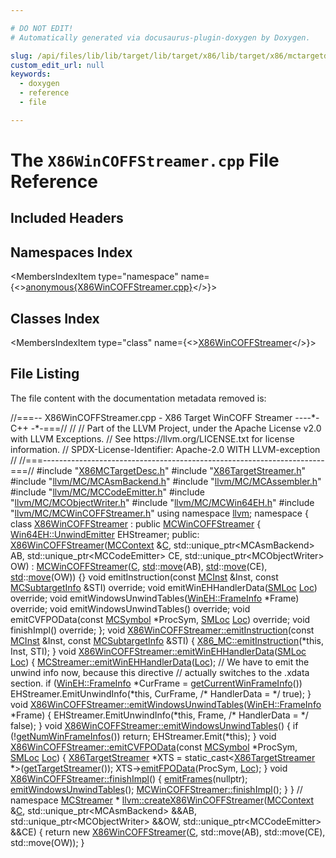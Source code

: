 ```yaml
---

# DO NOT EDIT!
# Automatically generated via docusaurus-plugin-doxygen by Doxygen.

slug: /api/files/lib/lib/target/lib/target/x86/lib/target/x86/mctargetdesc/x86wincoffstreamer-cpp
custom_edit_url: null
keywords:
  - doxygen
  - reference
  - file

---
```





# The `X86WinCOFFStreamer.cpp` File Reference

<DoxygenPage pluginConfig={pluginConfig}>



## Included Headers

<IncludesList>
<IncludesListItem
  filePath="X86MCTargetDesc.h"
  permalink="/docs/api/files/lib/lib/target/lib/target/x86/lib/target/x86/mctargetdesc/x86mctargetdesc-h"
  isLocal="true" />
<IncludesListItem
  filePath="X86TargetStreamer.h"
  permalink="/docs/api/files/lib/lib/target/lib/target/x86/lib/target/x86/mctargetdesc/x86targetstreamer-h"
  isLocal="true" />
<IncludesListItem
  filePath="llvm/MC/MCAsmBackend.h"
  permalink="/docs/api/files/include/include/llvm/include/llvm/mc/mcasmbackend-h"
  isLocal="true" />
<IncludesListItem
  filePath="llvm/MC/MCAssembler.h"
  permalink="/docs/api/files/include/include/llvm/include/llvm/mc/mcassembler-h"
  isLocal="true" />
<IncludesListItem
  filePath="llvm/MC/MCCodeEmitter.h"
  permalink="/docs/api/files/include/include/llvm/include/llvm/mc/mccodeemitter-h"
  isLocal="true" />
<IncludesListItem
  filePath="llvm/MC/MCObjectWriter.h"
  permalink="/docs/api/files/include/include/llvm/include/llvm/mc/mcobjectwriter-h"
  isLocal="true" />
<IncludesListItem
  filePath="llvm/MC/MCWin64EH.h"
  permalink="/docs/api/files/include/include/llvm/include/llvm/mc/mcwin64eh-h"
  isLocal="true" />
<IncludesListItem
  filePath="llvm/MC/MCWinCOFFStreamer.h"
  permalink="/docs/api/files/include/include/llvm/include/llvm/mc/mcwincoffstreamer-h"
  isLocal="true" />
</IncludesList>

## Namespaces Index

<MembersIndex>

<MembersIndexItem
  type="namespace"
  name={<><a href="/docs/api/namespaces/anonymous-x86wincoffstreamer-cpp-">anonymous&#123;X86WinCOFFStreamer.cpp&#125;</a></>}>
</MembersIndexItem>

</MembersIndex>

## Classes Index

<MembersIndex>

<MembersIndexItem
  type="class"
  name={<><a href="/docs/api/classes/anonymous-namespace-x86wincoffstreamer-cpp-/x86wincoffstreamer">X86WinCOFFStreamer</a></>}>
</MembersIndexItem>

</MembersIndex>


## File Listing

The file content with the documentation metadata removed is:

<ProgramListing>

<Link id="l00001" /><CodeLine lineNumber="1"><Highlight kind="comment">//===-- X86WinCOFFStreamer.cpp - X86 Target WinCOFF Streamer ----&#42;- C++ -&#42;-===//</Highlight><Highlight kind="normal"></Highlight></CodeLine>
<Link id="l00002" /><CodeLine lineNumber="2"><Highlight kind="normal"></Highlight><Highlight kind="comment">//</Highlight><Highlight kind="normal"></Highlight></CodeLine>
<Link id="l00003" /><CodeLine lineNumber="3"><Highlight kind="normal"></Highlight><Highlight kind="comment">// Part of the LLVM Project, under the Apache License v2.0 with LLVM Exceptions.</Highlight><Highlight kind="normal"></Highlight></CodeLine>
<Link id="l00004" /><CodeLine lineNumber="4"><Highlight kind="normal"></Highlight><Highlight kind="comment">// See https://llvm.org/LICENSE.txt for license information.</Highlight><Highlight kind="normal"></Highlight></CodeLine>
<Link id="l00005" /><CodeLine lineNumber="5"><Highlight kind="normal"></Highlight><Highlight kind="comment">// SPDX-License-Identifier: Apache-2.0 WITH LLVM-exception</Highlight><Highlight kind="normal"></Highlight></CodeLine>
<Link id="l00006" /><CodeLine lineNumber="6"><Highlight kind="normal"></Highlight><Highlight kind="comment">//</Highlight><Highlight kind="normal"></Highlight></CodeLine>
<Link id="l00007" /><CodeLine lineNumber="7"><Highlight kind="normal"></Highlight><Highlight kind="comment">//===----------------------------------------------------------------------===//</Highlight><Highlight kind="normal"></Highlight></CodeLine>
<Link id="l00008" /><CodeLine lineNumber="8"><Highlight kind="normal"></Highlight></CodeLine>
<Link id="l00009" /><CodeLine lineNumber="9"><Highlight kind="normal"></Highlight><Highlight kind="preprocessor">#include &quot;<a href="/docs/api/files/lib/lib/target/lib/target/x86/lib/target/x86/mctargetdesc/x86mctargetdesc-h">X86MCTargetDesc.h</a>&quot;</Highlight><Highlight kind="normal"></Highlight></CodeLine>
<Link id="l00010" /><CodeLine lineNumber="10"><Highlight kind="normal"></Highlight><Highlight kind="preprocessor">#include &quot;<a href="/docs/api/files/lib/lib/target/lib/target/x86/lib/target/x86/mctargetdesc/x86targetstreamer-h">X86TargetStreamer.h</a>&quot;</Highlight><Highlight kind="normal"></Highlight></CodeLine>
<Link id="l00011" /><CodeLine lineNumber="11"><Highlight kind="normal"></Highlight><Highlight kind="preprocessor">#include &quot;<a href="/docs/api/files/include/include/llvm/include/llvm/mc/mcasmbackend-h">llvm/MC/MCAsmBackend.h</a>&quot;</Highlight><Highlight kind="normal"></Highlight></CodeLine>
<Link id="l00012" /><CodeLine lineNumber="12"><Highlight kind="normal"></Highlight><Highlight kind="preprocessor">#include &quot;<a href="/docs/api/files/include/include/llvm/include/llvm/mc/mcassembler-h">llvm/MC/MCAssembler.h</a>&quot;</Highlight><Highlight kind="normal"></Highlight></CodeLine>
<Link id="l00013" /><CodeLine lineNumber="13"><Highlight kind="normal"></Highlight><Highlight kind="preprocessor">#include &quot;<a href="/docs/api/files/include/include/llvm/include/llvm/mc/mccodeemitter-h">llvm/MC/MCCodeEmitter.h</a>&quot;</Highlight><Highlight kind="normal"></Highlight></CodeLine>
<Link id="l00014" /><CodeLine lineNumber="14"><Highlight kind="normal"></Highlight><Highlight kind="preprocessor">#include &quot;<a href="/docs/api/files/include/include/llvm/include/llvm/mc/mcobjectwriter-h">llvm/MC/MCObjectWriter.h</a>&quot;</Highlight><Highlight kind="normal"></Highlight></CodeLine>
<Link id="l00015" /><CodeLine lineNumber="15"><Highlight kind="normal"></Highlight><Highlight kind="preprocessor">#include &quot;<a href="/docs/api/files/include/include/llvm/include/llvm/mc/mcwin64eh-h">llvm/MC/MCWin64EH.h</a>&quot;</Highlight><Highlight kind="normal"></Highlight></CodeLine>
<Link id="l00016" /><CodeLine lineNumber="16"><Highlight kind="normal"></Highlight><Highlight kind="preprocessor">#include &quot;<a href="/docs/api/files/include/include/llvm/include/llvm/mc/mcwincoffstreamer-h">llvm/MC/MCWinCOFFStreamer.h</a>&quot;</Highlight><Highlight kind="normal"></Highlight></CodeLine>
<Link id="l00017" /><CodeLine lineNumber="17"><Highlight kind="normal"></Highlight></CodeLine>
<Link id="l00018" /><CodeLine lineNumber="18"><Highlight kind="normal"></Highlight><Highlight kind="keyword">using namespace </Highlight><Highlight kind="normal"><a href="/docs/api/namespaces/llvm">llvm</a>;</Highlight></CodeLine>
<Link id="l00019" /><CodeLine lineNumber="19"><Highlight kind="normal"></Highlight></CodeLine>
<Link id="l00020" /><CodeLine lineNumber="20" lineLink="/docs/api/namespaces/anonymous-x86wincoffstreamer-cpp-"><Highlight kind="normal"></Highlight><Highlight kind="keyword">namespace </Highlight><Highlight kind="normal">&#123;</Highlight></CodeLine>
<Link id="l00021" /><CodeLine lineNumber="21" lineLink="/docs/api/classes/anonymous-namespace-x86wincoffstreamer-cpp-/x86wincoffstreamer"><Highlight kind="normal"></Highlight><Highlight kind="keyword">class </Highlight><Highlight kind="normal"><a href="/docs/api/classes/anonymous-namespace-x86wincoffstreamer-cpp-/x86wincoffstreamer/#aab1633fd70ac138c0937636187a1fea8">X86WinCOFFStreamer</a> : </Highlight><Highlight kind="keyword">public</Highlight><Highlight kind="normal"> <a href="/docs/api/classes/llvm/mcwincoffstreamer/#a5c671ab9beefef98e0f4702b91cd96b5">MCWinCOFFStreamer</a> &#123;</Highlight></CodeLine>
<Link id="l00022" /><CodeLine lineNumber="22"><Highlight kind="normal">  <a href="/docs/api/classes/llvm/win64eh/unwindemitter">Win64EH::UnwindEmitter</a> EHStreamer;</Highlight></CodeLine>
<Link id="l00023" /><CodeLine lineNumber="23"><Highlight kind="normal"></Highlight><Highlight kind="keyword">public</Highlight><Highlight kind="normal">:</Highlight></CodeLine>
<Link id="l00024" /><CodeLine lineNumber="24" lineLink="/docs/api/classes/anonymous-namespace-x86wincoffstreamer-cpp-/x86wincoffstreamer/#aab1633fd70ac138c0937636187a1fea8"><Highlight kind="normal">  <a href="/docs/api/classes/anonymous-namespace-x86wincoffstreamer-cpp-/x86wincoffstreamer/#aab1633fd70ac138c0937636187a1fea8">X86WinCOFFStreamer</a>(<a href="/docs/api/classes/llvm/mccontext">MCContext</a> &amp;<a href="/docs/api/namespaces/llvm/callingconv/#ac6aa1387c4375260e2468eb5a77fdb4cafd841a49aec1539bc88abc8ff9e170fb">C</a>, std::unique&#95;ptr&lt;MCAsmBackend&gt; AB,</Highlight></CodeLine>
<Link id="l00025" /><CodeLine lineNumber="25"><Highlight kind="normal">                     std::unique&#95;ptr&lt;MCCodeEmitter&gt; CE,</Highlight></CodeLine>
<Link id="l00026" /><CodeLine lineNumber="26"><Highlight kind="normal">                     std::unique&#95;ptr&lt;MCObjectWriter&gt; OW)</Highlight></CodeLine>
<Link id="l00027" /><CodeLine lineNumber="27"><Highlight kind="normal">      : <a href="/docs/api/classes/llvm/mcwincoffstreamer/#a5c671ab9beefef98e0f4702b91cd96b5">MCWinCOFFStreamer</a>(<a href="/docs/api/namespaces/llvm/callingconv/#ac6aa1387c4375260e2468eb5a77fdb4cafd841a49aec1539bc88abc8ff9e170fb">C</a>, <a href="/docs/api/namespaces/std">std</a>::<a href="/docs/api/namespaces/llvm/#abfc9c7ecf70f66901e439f7c04ef3dbb">move</a>(AB), <a href="/docs/api/namespaces/std">std</a>::<a href="/docs/api/namespaces/llvm/#abfc9c7ecf70f66901e439f7c04ef3dbb">move</a>(CE), <a href="/docs/api/namespaces/std">std</a>::<a href="/docs/api/namespaces/llvm/#abfc9c7ecf70f66901e439f7c04ef3dbb">move</a>(OW)) &#123;&#125;</Highlight></CodeLine>
<Link id="l00028" /><CodeLine lineNumber="28"><Highlight kind="normal"></Highlight></CodeLine>
<Link id="l00029" /><CodeLine lineNumber="29"><Highlight kind="normal">  </Highlight><Highlight kind="keywordtype">void</Highlight><Highlight kind="normal"> emitInstruction(</Highlight><Highlight kind="keyword">const</Highlight><Highlight kind="normal"> <a href="/docs/api/classes/llvm/mcinst">MCInst</a> &amp;Inst, </Highlight><Highlight kind="keyword">const</Highlight><Highlight kind="normal"> <a href="/docs/api/classes/llvm/mcsubtargetinfo">MCSubtargetInfo</a> &amp;STI) </Highlight><Highlight kind="keyword">override</Highlight><Highlight kind="normal">;</Highlight></CodeLine>
<Link id="l00030" /><CodeLine lineNumber="30"><Highlight kind="normal">  </Highlight><Highlight kind="keywordtype">void</Highlight><Highlight kind="normal"> emitWinEHHandlerData(<a href="/docs/api/classes/llvm/smloc">SMLoc</a> <a href="/docs/api/namespaces/llvm/loc">Loc</a>) </Highlight><Highlight kind="keyword">override</Highlight><Highlight kind="normal">;</Highlight></CodeLine>
<Link id="l00031" /><CodeLine lineNumber="31"><Highlight kind="normal">  </Highlight><Highlight kind="keywordtype">void</Highlight><Highlight kind="normal"> emitWindowsUnwindTables(<a href="/docs/api/structs/llvm/wineh/frameinfo">WinEH::FrameInfo</a> &#42;Frame) </Highlight><Highlight kind="keyword">override</Highlight><Highlight kind="normal">;</Highlight></CodeLine>
<Link id="l00032" /><CodeLine lineNumber="32"><Highlight kind="normal">  </Highlight><Highlight kind="keywordtype">void</Highlight><Highlight kind="normal"> emitWindowsUnwindTables() </Highlight><Highlight kind="keyword">override</Highlight><Highlight kind="normal">;</Highlight></CodeLine>
<Link id="l00033" /><CodeLine lineNumber="33"><Highlight kind="normal">  </Highlight><Highlight kind="keywordtype">void</Highlight><Highlight kind="normal"> emitCVFPOData(</Highlight><Highlight kind="keyword">const</Highlight><Highlight kind="normal"> <a href="/docs/api/classes/llvm/mcsymbol">MCSymbol</a> &#42;ProcSym, <a href="/docs/api/classes/llvm/smloc">SMLoc</a> <a href="/docs/api/namespaces/llvm/loc">Loc</a>) </Highlight><Highlight kind="keyword">override</Highlight><Highlight kind="normal">;</Highlight></CodeLine>
<Link id="l00034" /><CodeLine lineNumber="34"><Highlight kind="normal">  </Highlight><Highlight kind="keywordtype">void</Highlight><Highlight kind="normal"> finishImpl() </Highlight><Highlight kind="keyword">override</Highlight><Highlight kind="normal">;</Highlight></CodeLine>
<Link id="l00035" /><CodeLine lineNumber="35"><Highlight kind="normal">&#125;;</Highlight></CodeLine>
<Link id="l00036" /><CodeLine lineNumber="36"><Highlight kind="normal"></Highlight></CodeLine>
<Link id="l00037" /><CodeLine lineNumber="37" lineLink="/docs/api/classes/anonymous-namespace-x86wincoffstreamer-cpp-/x86wincoffstreamer/#a4ba48a1965d81afbc5b476fcb257206d"><Highlight kind="normal"></Highlight><Highlight kind="keywordtype">void</Highlight><Highlight kind="normal"> <a href="/docs/api/classes/anonymous-namespace-x86wincoffstreamer-cpp-/x86wincoffstreamer/#a4ba48a1965d81afbc5b476fcb257206d">X86WinCOFFStreamer::emitInstruction</a>(</Highlight><Highlight kind="keyword">const</Highlight><Highlight kind="normal"> <a href="/docs/api/classes/llvm/mcinst">MCInst</a> &amp;Inst,</Highlight></CodeLine>
<Link id="l00038" /><CodeLine lineNumber="38"><Highlight kind="normal">                                         </Highlight><Highlight kind="keyword">const</Highlight><Highlight kind="normal"> <a href="/docs/api/classes/llvm/mcsubtargetinfo">MCSubtargetInfo</a> &amp;STI) &#123;</Highlight></CodeLine>
<Link id="l00039" /><CodeLine lineNumber="39"><Highlight kind="normal">  <a href="/docs/api/namespaces/llvm/x86-mc/#ad133d82ed8cf2866b22b7304524935c8">X86&#95;MC::emitInstruction</a>(&#42;</Highlight><Highlight kind="keyword">this</Highlight><Highlight kind="normal">, Inst, STI);</Highlight></CodeLine>
<Link id="l00040" /><CodeLine lineNumber="40"><Highlight kind="normal">&#125;</Highlight></CodeLine>
<Link id="l00041" /><CodeLine lineNumber="41"><Highlight kind="normal"></Highlight></CodeLine>
<Link id="l00042" /><CodeLine lineNumber="42" lineLink="/docs/api/classes/anonymous-namespace-x86wincoffstreamer-cpp-/x86wincoffstreamer/#ac9cc92c8097ae0b54e91ea99f5cebec1"><Highlight kind="normal"></Highlight><Highlight kind="keywordtype">void</Highlight><Highlight kind="normal"> <a href="/docs/api/classes/anonymous-namespace-x86wincoffstreamer-cpp-/x86wincoffstreamer/#ac9cc92c8097ae0b54e91ea99f5cebec1">X86WinCOFFStreamer::emitWinEHHandlerData</a>(<a href="/docs/api/classes/llvm/smloc">SMLoc</a> <a href="/docs/api/namespaces/llvm/loc">Loc</a>) &#123;</Highlight></CodeLine>
<Link id="l00043" /><CodeLine lineNumber="43"><Highlight kind="normal">  <a href="/docs/api/classes/llvm/mcstreamer/#a4e42517f705e57c03ce078fcac4e8f19">MCStreamer::emitWinEHHandlerData</a>(<a href="/docs/api/namespaces/llvm/loc">Loc</a>);</Highlight></CodeLine>
<Link id="l00044" /><CodeLine lineNumber="44"><Highlight kind="normal"></Highlight></CodeLine>
<Link id="l00045" /><CodeLine lineNumber="45"><Highlight kind="normal">  </Highlight><Highlight kind="comment">// We have to emit the unwind info now, because this directive</Highlight><Highlight kind="normal"></Highlight></CodeLine>
<Link id="l00046" /><CodeLine lineNumber="46"><Highlight kind="normal">  </Highlight><Highlight kind="comment">// actually switches to the .xdata section.</Highlight><Highlight kind="normal"></Highlight></CodeLine>
<Link id="l00047" /><CodeLine lineNumber="47"><Highlight kind="normal">  </Highlight><Highlight kind="keywordflow">if</Highlight><Highlight kind="normal"> (<a href="/docs/api/structs/llvm/wineh/frameinfo">WinEH::FrameInfo</a> &#42;CurFrame = <a href="/docs/api/classes/llvm/mcstreamer/#af2c1682a7f094bf9534d3461286aa62f">getCurrentWinFrameInfo</a>())</Highlight></CodeLine>
<Link id="l00048" /><CodeLine lineNumber="48"><Highlight kind="normal">    EHStreamer.EmitUnwindInfo(&#42;</Highlight><Highlight kind="keyword">this</Highlight><Highlight kind="normal">, CurFrame, </Highlight><Highlight kind="comment">/&#42; HandlerData = &#42;/</Highlight><Highlight kind="normal"> </Highlight><Highlight kind="keyword">true</Highlight><Highlight kind="normal">);</Highlight></CodeLine>
<Link id="l00049" /><CodeLine lineNumber="49"><Highlight kind="normal">&#125;</Highlight></CodeLine>
<Link id="l00050" /><CodeLine lineNumber="50"><Highlight kind="normal"></Highlight></CodeLine>
<Link id="l00051" /><CodeLine lineNumber="51" lineLink="/docs/api/classes/anonymous-namespace-x86wincoffstreamer-cpp-/x86wincoffstreamer/#ac730e6fa3fa0f0ee064dce2e576ab1c8"><Highlight kind="normal"></Highlight><Highlight kind="keywordtype">void</Highlight><Highlight kind="normal"> <a href="/docs/api/classes/anonymous-namespace-x86wincoffstreamer-cpp-/x86wincoffstreamer/#a7f006effe83d65b1222fe3efcdb14973">X86WinCOFFStreamer::emitWindowsUnwindTables</a>(<a href="/docs/api/structs/llvm/wineh/frameinfo">WinEH::FrameInfo</a> &#42;Frame) &#123;</Highlight></CodeLine>
<Link id="l00052" /><CodeLine lineNumber="52"><Highlight kind="normal">  EHStreamer.EmitUnwindInfo(&#42;</Highlight><Highlight kind="keyword">this</Highlight><Highlight kind="normal">, Frame, </Highlight><Highlight kind="comment">/&#42; HandlerData = &#42;/</Highlight><Highlight kind="normal"> </Highlight><Highlight kind="keyword">false</Highlight><Highlight kind="normal">);</Highlight></CodeLine>
<Link id="l00053" /><CodeLine lineNumber="53"><Highlight kind="normal">&#125;</Highlight></CodeLine>
<Link id="l00054" /><CodeLine lineNumber="54"><Highlight kind="normal"></Highlight></CodeLine>
<Link id="l00055" /><CodeLine lineNumber="55" lineLink="/docs/api/classes/anonymous-namespace-x86wincoffstreamer-cpp-/x86wincoffstreamer/#a7f006effe83d65b1222fe3efcdb14973"><Highlight kind="normal"></Highlight><Highlight kind="keywordtype">void</Highlight><Highlight kind="normal"> <a href="/docs/api/classes/anonymous-namespace-x86wincoffstreamer-cpp-/x86wincoffstreamer/#a7f006effe83d65b1222fe3efcdb14973">X86WinCOFFStreamer::emitWindowsUnwindTables</a>() &#123;</Highlight></CodeLine>
<Link id="l00056" /><CodeLine lineNumber="56"><Highlight kind="normal">  </Highlight><Highlight kind="keywordflow">if</Highlight><Highlight kind="normal"> (!<a href="/docs/api/classes/llvm/mcstreamer/#a29cea003318c9d843e3dd2072ad87e80">getNumWinFrameInfos</a>())</Highlight></CodeLine>
<Link id="l00057" /><CodeLine lineNumber="57"><Highlight kind="normal">    </Highlight><Highlight kind="keywordflow">return</Highlight><Highlight kind="normal">;</Highlight></CodeLine>
<Link id="l00058" /><CodeLine lineNumber="58"><Highlight kind="normal">  EHStreamer.Emit(&#42;</Highlight><Highlight kind="keyword">this</Highlight><Highlight kind="normal">);</Highlight></CodeLine>
<Link id="l00059" /><CodeLine lineNumber="59"><Highlight kind="normal">&#125;</Highlight></CodeLine>
<Link id="l00060" /><CodeLine lineNumber="60"><Highlight kind="normal"></Highlight></CodeLine>
<Link id="l00061" /><CodeLine lineNumber="61" lineLink="/docs/api/classes/anonymous-namespace-x86wincoffstreamer-cpp-/x86wincoffstreamer/#aeb01424e28cb5be0737b318fa19ade93"><Highlight kind="normal"></Highlight><Highlight kind="keywordtype">void</Highlight><Highlight kind="normal"> <a href="/docs/api/classes/anonymous-namespace-x86wincoffstreamer-cpp-/x86wincoffstreamer/#aeb01424e28cb5be0737b318fa19ade93">X86WinCOFFStreamer::emitCVFPOData</a>(</Highlight><Highlight kind="keyword">const</Highlight><Highlight kind="normal"> <a href="/docs/api/classes/llvm/mcsymbol">MCSymbol</a> &#42;ProcSym, <a href="/docs/api/classes/llvm/smloc">SMLoc</a> <a href="/docs/api/namespaces/llvm/loc">Loc</a>) &#123;</Highlight></CodeLine>
<Link id="l00062" /><CodeLine lineNumber="62"><Highlight kind="normal">  <a href="/docs/api/classes/llvm/x86targetstreamer">X86TargetStreamer</a> &#42;XTS =</Highlight></CodeLine>
<Link id="l00063" /><CodeLine lineNumber="63"><Highlight kind="normal">      </Highlight><Highlight kind="keyword">static&#95;cast&lt;</Highlight><Highlight kind="normal"><a href="/docs/api/classes/llvm/x86targetstreamer">X86TargetStreamer</a> &#42;</Highlight><Highlight kind="keyword">&gt;</Highlight><Highlight kind="normal">(<a href="/docs/api/classes/llvm/mcstreamer/#a901607e60c20148ae701b6e8f43b4647">getTargetStreamer</a>());</Highlight></CodeLine>
<Link id="l00064" /><CodeLine lineNumber="64"><Highlight kind="normal">  XTS-&gt;<a href="/docs/api/classes/llvm/x86targetstreamer/#a516983bc940d93296dc75a3e9de1748b">emitFPOData</a>(ProcSym, <a href="/docs/api/namespaces/llvm/loc">Loc</a>);</Highlight></CodeLine>
<Link id="l00065" /><CodeLine lineNumber="65"><Highlight kind="normal">&#125;</Highlight></CodeLine>
<Link id="l00066" /><CodeLine lineNumber="66"><Highlight kind="normal"></Highlight></CodeLine>
<Link id="l00067" /><CodeLine lineNumber="67" lineLink="/docs/api/classes/anonymous-namespace-x86wincoffstreamer-cpp-/x86wincoffstreamer/#a174dfe9d7cb521bf4ad1cdcc1d7bcbdc"><Highlight kind="normal"></Highlight><Highlight kind="keywordtype">void</Highlight><Highlight kind="normal"> <a href="/docs/api/classes/anonymous-namespace-x86wincoffstreamer-cpp-/x86wincoffstreamer/#a174dfe9d7cb521bf4ad1cdcc1d7bcbdc">X86WinCOFFStreamer::finishImpl</a>() &#123;</Highlight></CodeLine>
<Link id="l00068" /><CodeLine lineNumber="68"><Highlight kind="normal">  <a href="/docs/api/classes/llvm/mcobjectstreamer/#ad65b998727eb009e1a448a4aa3f2e1b3">emitFrames</a>(</Highlight><Highlight kind="keyword">nullptr</Highlight><Highlight kind="normal">);</Highlight></CodeLine>
<Link id="l00069" /><CodeLine lineNumber="69"><Highlight kind="normal">  <a href="/docs/api/classes/anonymous-namespace-x86wincoffstreamer-cpp-/x86wincoffstreamer/#a7f006effe83d65b1222fe3efcdb14973">emitWindowsUnwindTables</a>();</Highlight></CodeLine>
<Link id="l00070" /><CodeLine lineNumber="70"><Highlight kind="normal"></Highlight></CodeLine>
<Link id="l00071" /><CodeLine lineNumber="71"><Highlight kind="normal">  <a href="/docs/api/classes/llvm/mcwincoffstreamer/#a7f964c60245b61612ddd6509cba7eb74">MCWinCOFFStreamer::finishImpl</a>();</Highlight></CodeLine>
<Link id="l00072" /><CodeLine lineNumber="72"><Highlight kind="normal">&#125;</Highlight></CodeLine>
<Link id="l00073" /><CodeLine lineNumber="73"><Highlight kind="normal">&#125; </Highlight><Highlight kind="comment">// namespace</Highlight><Highlight kind="normal"></Highlight></CodeLine>
<Link id="l00074" /><CodeLine lineNumber="74"><Highlight kind="normal"></Highlight></CodeLine>
<Link id="l00075" /><CodeLine lineNumber="75"><Highlight kind="normal"><a href="/docs/api/classes/llvm/mcstreamer">MCStreamer</a> &#42;</Highlight></CodeLine>
<Link id="l00076" /><CodeLine lineNumber="76" lineLink="/docs/api/namespaces/llvm/#aa5ceab8771f096885bcd95618d1c02f0"><Highlight kind="normal"><a href="/docs/api/namespaces/llvm/#aa5ceab8771f096885bcd95618d1c02f0">llvm::createX86WinCOFFStreamer</a>(<a href="/docs/api/classes/llvm/mccontext">MCContext</a> &amp;<a href="/docs/api/namespaces/llvm/callingconv/#ac6aa1387c4375260e2468eb5a77fdb4cafd841a49aec1539bc88abc8ff9e170fb">C</a>, std::unique&#95;ptr&lt;MCAsmBackend&gt; &amp;&amp;AB,</Highlight></CodeLine>
<Link id="l00077" /><CodeLine lineNumber="77"><Highlight kind="normal">                               std::unique&#95;ptr&lt;MCObjectWriter&gt; &amp;&amp;OW,</Highlight></CodeLine>
<Link id="l00078" /><CodeLine lineNumber="78"><Highlight kind="normal">                               std::unique&#95;ptr&lt;MCCodeEmitter&gt; &amp;&amp;CE) &#123;</Highlight></CodeLine>
<Link id="l00079" /><CodeLine lineNumber="79"><Highlight kind="normal">  </Highlight><Highlight kind="keywordflow">return</Highlight><Highlight kind="normal"> </Highlight><Highlight kind="keyword">new</Highlight><Highlight kind="normal"> <a href="/docs/api/classes/anonymous-namespace-x86wincoffstreamer-cpp-/x86wincoffstreamer/#aab1633fd70ac138c0937636187a1fea8">X86WinCOFFStreamer</a>(<a href="/docs/api/namespaces/llvm/callingconv/#ac6aa1387c4375260e2468eb5a77fdb4cafd841a49aec1539bc88abc8ff9e170fb">C</a>, std::move(AB), std::move(CE), std::move(OW));</Highlight></CodeLine>
<Link id="l00080" /><CodeLine lineNumber="80"><Highlight kind="normal">&#125;</Highlight></CodeLine>

</ProgramListing>

</DoxygenPage>
